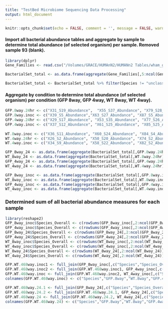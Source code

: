 ```yaml
---
title: "TestBed Microbiome Sequencing Data Processing"
output: html_document
---
```


```r
knitr::opts_chunk$set(echo = FALSE, comment = '', message = FALSE, warning = FALSE)
```

#### Import all bacterial abundance tables and aggregate by sample to determine total abundance (of selected organism) per sample.  Removed sample 93 (blank).
```r
library(dplyr)
Gene_Families <- read.csv("/Volumes/GRACE/HUMAnN2/HUMANn2 Tables/wham_genefamilies.csv")

BacterialSet_total <- as.data.frame(aggregate(Gene_Families[,5:ncol(Gene_Families)], by=list(Species=Gene_Families$Species), FUN=sum))

BacterialSet_total <- BacterialSet_total %>% filter(Species != "unclassified") %>% select(-c(X93_S11_Abundance)) %>% replace(., is.na(.), 0)
```

#### Aggregate by condition to determine total abundance (of selected organism) per condition (GFP 8way, GFP 4way, WT 8way, WT 4way). 
```r
GFP.8way.24hr <- c("X31_S19_Abundance",  "X55_S37_Abundance", "X79_S28_Abundance", "X103_S33_Abundance")
GFP.8way.inoc <- c("X39_S5_Abundance","X63_S27_Abundance", "X87_S5_Abundance")
GFP.4way.24hr <- c("X29_S17_Abundance", "X53_S35_Abundance", "X77_S26_Abundance", "X101_S31_Abundance")
GFP.4way.inoc <- c("X37_S12_Abundance", "X61_S25_Abundance", "X85_S25_Abundance" )
                                                                                                                 WT.8way.24hr <- c("X28_S16_Abundance", "X52_S34_Abundance", "X76_S25_Abundance", "X100_S30_Abundance") 
WT.8way.inoc <- c("X36_S11_Abundance", "X60_S24_Abundance", "X84_S4_Abundance")
WT.4way.24hr <- c("X26_S2_Abundance", "X50_S20_Abundance", "X74_S2_Abundance", "X98_S14_Abundance") 
WT.4way.inoc <- c("X34_S9_Abundance", "X58_S22_Abundance", "X82_S2_Abundance")

GFP_8way_24 <- as.data.frame(aggregate(BacterialSet_total[,GFP.8way.24hr], by=list(Species=BacterialSet_total$Species), FUN=sum))
WT_8way_24 <- as.data.frame(aggregate(BacterialSet_total[,WT.8way.24hr], by=list(Species=BacterialSet_total$Species), FUN=sum))
GFP_4way_24 <- as.data.frame(aggregate(BacterialSet_total[,GFP.4way.24hr], by=list(Species=BacterialSet_total$Species), FUN=sum))
WT_4way_24 <- as.data.frame(aggregate(BacterialSet_total[,WT.4way.24hr], by=list(Species=BacterialSet_total$Species), FUN=sum))

GFP_8way_inoc <- as.data.frame(aggregate(BacterialSet_total[,GFP.8way.inoc], by=list(Species=BacterialSet_total$Species), FUN=sum))
WT_8way_inoc <- as.data.frame(aggregate(BacterialSet_total[,WT.8way.inoc], by=list(Species=BacterialSet_total$Species), FUN=sum)) 
GFP_4way_inoc <- as.data.frame(aggregate(BacterialSet_total[,GFP.4way.inoc], by=list(Species=BacterialSet_total$Species), FUN=sum)) 
WT_4way_inoc <- as.data.frame(aggregate(BacterialSet_total[,WT.4way.inoc], by=list(Species=BacterialSet_total$Species), FUN=sum))   
```

### Determined sum of all bacterial abundance measures for each sample
```r
library(reshape2)
GFP_8way_inoc$Species_Overall <- c(rowSums(GFP_8way_inoc[,2:ncol(GFP_8way_inoc)]))
GFP_4way_inoc$Species_Overall <- c(rowSums(GFP_4way_inoc[,2:ncol(GFP_4way_inoc)]))
GFP_8way_24$Species_Overall <- c(rowSums(GFP_8way_24[,2:ncol(GFP_8way_24)]))
GFP_4way_24$Species_Overall <- c(rowSums(GFP_4way_24[,2:ncol(GFP_4way_24)]))
WT_8way_inoc$Species_Overall <- c(rowSums(WT_8way_inoc[,2:ncol(WT_8way_inoc)]))
WT_4way_inoc$Species_Overall <- c(rowSums(WT_4way_inoc[,2:ncol(WT_4way_inoc)]))
WT_8way_24$Species_Overall <- c(rowSums(WT_8way_24[,2:ncol(WT_8way_24)]))
WT_4way_24$Species_Overall <- c(rowSums(WT_4way_24[,2:ncol(WT_4way_24)]))
```

```r
GFP.WT.468way.inoc1 <- full_join(GFP_8way_inoc[,c("Species","Species_Overall")], WT_8way_inoc[,c("Species","Species_Overall")], by="Species")
GFP.WT.468way.inoc2 <- full_join(GFP.WT.468way.inoc1, GFP_4way_inoc[,c("Species","Species_Overall")], by="Species")
GFP.WT.468way.inoc <- full_join(GFP.WT.468way.inoc2, WT_4way_inoc[,c("Species","Species_Overall")], by="Species")
colnames(GFP.WT.468way.inoc) <- c("Species","GFP.8way","WT.8way","GFP.4way","WT.4way")

GFP.WT.468way.24.1 <- full_join(GFP_8way_24[,c("Species","Species_Overall")], WT_8way_24[,c("Species","Species_Overall")], by="Species")
GFP.WT.468way.24.2 <- full_join(GFP.WT.468way.24.1, GFP_4way_24[,c("Species","Species_Overall")], by="Species")
GFP.WT.468way.24 <- full_join(GFP.WT.468way.24.2, WT_4way_24[,c("Species","Species_Overall")], by="Species")
colnames(GFP.WT.468way.24) <- c("Species","GFP.8way","WT.8way","GFP.4way","WT.4way")
```